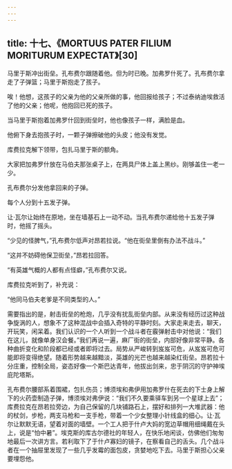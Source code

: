 ```yaml
---
---
---
```

title: 十七、《MORTUUS PATER FILIUM MORITURUM EXPECTAT》[30]
---




马里于斯冲出街垒。孔布费尔跟随着他。但为时已晚。加弗罗什死了。孔布费尔拿走了子弹篮；马里于斯抱走了孩子。

唉！他想，这孩子的父亲为他的父亲所做的事，他回报给孩子；不过泰纳迪埃救活了他的父亲；他呢，他抱回已死的孩子。

当马里于斯抱着加弗罗什回到街垒时，他也像孩子一样，满脸是血。

他俯下身去抱孩子时，一颗子弹擦破他的头皮；他没有发觉。

库费拉克解下领带，包扎马里于斯的额角。

大家把加弗罗什放在马伯夫那张桌子上，在两具尸体上盖上黑纱。刚够盖住一老一少。

孔布费尔分发他拿回来的子弹。

每个人分到十五发子弹。

让·瓦尔让始终在原地，坐在墙基石上一动不动。当孔布费尔递给他十五发子弹时，他摇了摇头。

“少见的怪脾气，”孔布费尔低声对昂若拉说。“他在街垒里倒有办法不战斗。”

“这并不妨碍他保卫街垒，”昂若拉回答。

“有英雄气概的人都有点怪癖，”孔布费尔又说。

库费拉克听到了，补充说：

“他同马伯夫老爹是不同类型的人。”

需要指出的是，射击街垒的枪炮，几乎没有扰乱街垒内部。从来没有经历过这种战争旋涡的人，想象不了这种混战中会插入奇特的平静时刻。大家走来走去，聊天，开玩笑，闲呆着。我们认识的一个人听到一个战斗者在霰弹射击中对他说：“我们在这儿，就像单身汉会餐。”我们再说一遍，麻厂街的街垒，内部好像非常平静。各种曲折变化和阶段都已经或者即将过去。局势从严峻转到岌岌可危，从岌岌可危可能即将变得绝望。随着形势越来越黯淡，英雄的光芒也越来越染红街垒。昂若拉十分庄重，控制全局，姿态好像一个斯巴达青年，他拔出剑来，忠于阴沉的守护神埃庇陀塔斯。

孔布费尔腰部系着围裙，包扎伤员；博须埃和弗伊用加弗罗什在死去的下士身上解下的火药壶制造子弹，博须埃对弗伊说：“我们不久要乘驿车到另一个星球上去”；库费拉克在昂若拉旁边，为自己保留的几块铺路石上，摆好和排列一大堆武器：他的杖剑，步枪，两支马枪和一支手枪，带着一个少女整理小针线盒的细心。让·瓦尔让默默无语，望着对面的墙壁。一个工人把于什卢大妈的宽边草帽用细绳戴在头上，说是“怕中暑”。埃克斯的库古尔德社的年轻人，在快乐地闲谈，仿佛他们匆匆地最后一次讲方言。若利取下了于什卢寡妇的镜子，在察看自己的舌头。几个战斗者在一个抽屉里发现了一些几乎发霉的面包皮，贪婪地吃下去。马里于斯担心父亲要埋怨他。
